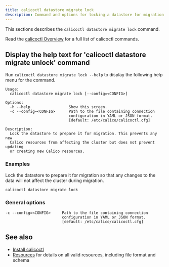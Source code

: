 ```yaml
---
title: calicoctl datastore migrate lock
description: Command and options for locking a datastore for migration.
---
```


This sections describes the `calicoctl datastore migrate lock` command.

Read the [calicoctl Overview](../../overview.mdx)
for a full list of calicoctl commands.

## Display the help text for 'calicoctl datastore migrate unlock' command

Run `calicoctl datastore migrate lock --help` to display the following help menu for the
command.

```
Usage:
  calicoctl datastore migrate lock [--config=<CONFIG>]

Options:
  -h --help                 Show this screen.
  -c --config=<CONFIG>      Path to the file containing connection
                            configuration in YAML or JSON format.
                            [default: /etc/calico/calicoctl.cfg]

Description:
  Lock the datastore to prepare it for migration. This prevents any new
  Calico resources from affecting the cluster but does not prevent updating
  or creating new Calico resources.
```

### Examples

Lock the datastore to prepare it for migration so that any changes to the
data will not affect the cluster during migration.

```bash-plain-text
calicoctl datastore migrate lock
```

### General options

```
-c --config=<CONFIG>     Path to the file containing connection
                         configuration in YAML or JSON format.
                         [default: /etc/calico/calicoctl.cfg]
```

## See also

- [Install calicoctl](../../../../operations/calicoctl/install.mdx)
- [Resources](../../../resources/overview.mdx) for details on all valid resources, including file format
  and schema
